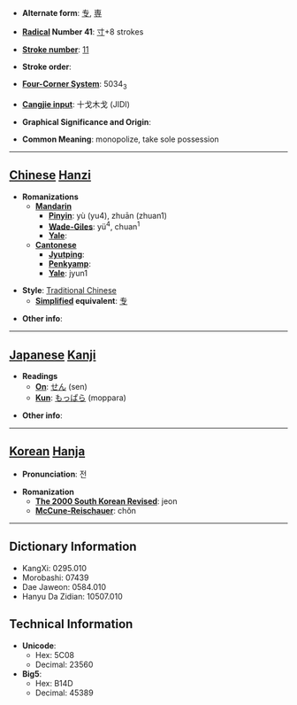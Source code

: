 * '''Alternate form''': [[专]], [[専]]

* '''[[Wiktionary:Chinese radical index| Radical]] Number 41''': [[Wiktionary:Chinese radical index 寸|寸]]+8 strokes

* '''[[Wiktionary:Chinese total strokes index|Stroke number]]''': [[Wiktionary:Chinese total strokes index 11|11]]

* '''Stroke order''': 

* '''[[Wiktionary:Chinese four corner index|Four-Corner System]]''': 5034<sub>3</sub>

* '''[[Wiktionary:Chinese Cangjie index|Cangjie input]]''': 十戈木戈 (JIDI)

* '''Graphical Significance and Origin''': 

* '''Common Meaning''': monopolize, take sole possession

----

== [[Chinese]] [[Hanzi]] ==

* '''Romanizations'''
** '''[[Mandarin]]'''
*** '''[[Pinyin]]''': yù (yu4), zhuān (zhuan1)
*** '''[[Wade-Giles]]''': yü<sup>4</sup>, chuan<sup>1</sup>
*** '''[[Yale]]''': 
** '''[[Cantonese]]'''
*** '''[[Jyutping]]''':
*** '''[[Penkyamp]]''': 
*** '''[[Yale]]''': jyun1

* '''Style''': [[Traditional Chinese]] 
** '''[[Simplified Chinese|Simplified]] equivalent''': [[专]]

* '''Other info''': 

----

== [[Japanese]] [[Kanji]] ==

* '''Readings'''
** '''[[On]]''': [[せん]] (sen)
** '''[[Kun]]''': [[もっぱら]] (moppara)

* '''Other info''':  

----

== [[Korean]] [[Hanja]] ==

* '''Pronunciation''': 전

* '''Romanization'''
** '''[[The 2000 South Korean Revised Romanization|The 2000 South Korean Revised]]''': jeon
** '''[[McCune-Reischauer]]''': chŏn

----

== Dictionary Information ==

* KangXi: 0295.010
* Morobashi: 07439
* Dae Jaweon: 0584.010
* Hanyu Da Zidian: 10507.010

== Technical Information ==

* '''Unicode''':
** Hex: 5C08
** Decimal: 23560
* '''Big5''':
** Hex: B14D
** Decimal: 45389